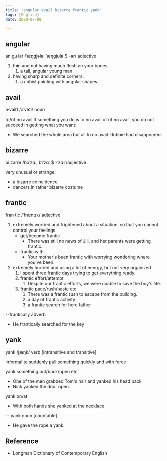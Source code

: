 ```yaml
---
title: "angular avail bizarre frantic yank"
tags: [English]
date: 2020-07-08

---
```


## angular

an·gu·lar /ˈæŋɡjələ, ˈæŋɡjʊlə $ -ər/ adjective

1. thin and not having much flesh on your bones:
   1. a tall, angular young man
2. having sharp and definite corners:
   1. a cubist painting with angular shapes.

## avail

a·vail1 /əˈveɪl/ noun

to/of no avail if something you do is to no avail of of no avail, you do not
succeed in getting what you want:

- We searched the whole area but all to no avail. Robbie had disappeared.

## bizarre

bi·zarre /bəˈzɑː, bɪˈzɑː $ -ˈzɑːr/adjective

very unusual or strange:

- a bizarre coincidence
- dancers in rather bizarre costume

## frantic

fran·tic /ˈfræntɪk/ adjective

1. extremely worried and frightened about a situation, so that you cannot
   control your feelings
    - get/become frantic
      - There was still no news of Jill, and her parents were getting frantic.
    - frantic with
      - Your mother's been frantic with worrying wondering where you've been.
2. extremely hurried and using a lot of energy, but not very organized
   1. I spent three frantic days trying to get everything ready.
   2. frantic effort/attempt
      1. Despite our frantic efforts, we were unable to save the boy's life.
   3. frantic pace/rush/haste etc
      1. There was a frantic rush to escape from the building.
      2. a day of frantic activity
      3. a frantic search for here father

--frantically adverb

- He frantically searched for the key

## yank

yank /jæŋk/ verb [intransitive and transitive]

informal to suddenly pull something quickly and with force

yank something out/back/open etc

- One of the men grabbed Tom's hair and yanked his head back
- Nick yanked the door open.

yank on/at

- With both hands she yanked at the necklace

-- yank noun [countable]

- He gave the rope a yank.

## Reference

- Longman Dictionary of Contemporary English
